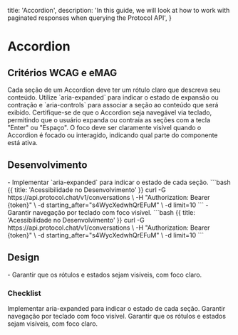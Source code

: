 
  title: 'Accordion',
  description:
    'In this guide, we will look at how to work with paginated responses when querying the Protocol API',
}

# Accordion

## Critérios WCAG e eMAG
<Properties fullWidth>
  <Property name="WCAG 1.1.1 / eMAG Diretriz 3" type="Rótulos claros e alternativos">
    Cada seção de um Accordion deve ter um rótulo claro que descreva seu conteúdo. Utilize `aria-expanded` para indicar o estado de expansão ou contração e `aria-controls` para associar a seção ao conteúdo que será exibido.
  </Property>
  <Property name="WCAG 2.1.1 / eMAG Diretriz 5" type="Navegabilidade por teclado">
    Certifique-se de que o Accordion seja navegável via teclado, permitindo que o usuário expanda ou contraia as seções com a tecla "Enter" ou "Espaço".
  </Property>
  <Property name="WCAG 2.4.7 / eMAG Diretriz 5" type="Estado de foco visível">
    O foco deve ser claramente visível quando o Accordion é focado ou interagido, indicando qual parte do componente está ativa.
  </Property>
</Properties>


## Desenvolvimento
<Row>
  <Col>
    - Implementar `aria-expanded` para indicar o estado de cada seção.
  </Col>
  <Col>
    ```bash {{ title: 'Acessibilidade no Desenvolvimento' }}
    curl -G https://api.protocol.chat/v1/conversations \
      -H "Authorization: Bearer {token}" \
      -d starting_after="s4WycXedwhQrEFuM" \
      -d limit=10
    ```
  </Col>
  <Col>
    - Garantir navegação por teclado com foco visível.
  </Col>
  <Col>
    ```bash {{ title: 'Acessibilidade no Desenvolvimento' }}
    curl -G https://api.protocol.chat/v1/conversations \
      -H "Authorization: Bearer {token}" \
      -d starting_after="s4WycXedwhQrEFuM" \
      -d limit=10
    ```
  </Col>
</Row>

## Design
<Row>
  <Col>
  - Garantir que os rótulos e estados sejam visíveis, com foco claro.
  </Col>
  <Col>
    <ImageNote
          imageSrc="https://placehold.co/600x200.png"
          imageAlt="Acessibilidade no Design"
        />
  </Col>
</Row>

### Checklist
<Checklist>
Implementar aria-expanded para indicar o estado de cada seção.
Garantir navegação por teclado com foco visível.
Garantir que os rótulos e estados sejam visíveis, com foco claro.
</Checklist>
